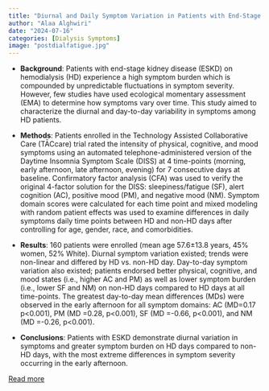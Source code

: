 ```yaml
---
title: "Diurnal and Daily Symptom Variation in Patients with End-Stage Kidney Disease: An Ecological Momentary Assessment Study"
author: "Alaa Alghwiri"
date: "2024-07-16"
categories: [Dialysis Symptoms]
image: "postdialfatigue.jpg"
---
```


-   **Background**: Patients with end-stage kidney disease (ESKD) on hemodialysis (HD) experience a high symptom burden which is compounded by unpredictable fluctuations in symptom severity. However, few studies have used ecological momentary assessment (EMA) to determine how symptoms vary over time. This study aimed to characterize the diurnal and day-to-day variability in symptoms among HD patients.

-   **Methods**: Patients enrolled in the Technology Assisted Collaborative Care (TĀCcare) trial rated the intensity of physical, cognitive, and mood symptoms using an automated telephone-administered version of the Daytime Insomnia Symptom Scale (DISS) at 4 time-points (morning, early afternoon, late afternoon, evening) for 7 consecutive days at baseline. Confirmatory factor analysis (CFA) was used to verify the original 4-factor solution for the DISS: sleepiness/fatigue (SF), alert cognition (AC), positive mood (PM), and negative mood (NM). Symptom domain scores were calculated for each time point and mixed modeling with random patient effects was used to examine differences in daily symptoms daily time points between HD and non-HD days after controlling for age, gender, race, and comorbidities.

-   **Results**: 160 patients were enrolled (mean age 57.6±13.8 years, 45% women, 52% White). Diurnal symptom variation existed; trends were non-linear and differed by HD vs. non-HD day. Day-to-day symptom variation also existed; patients endorsed better physical, cognitive, and mood states (i.e., higher AC and PM) as well as lower symptom burden (i.e., lower SF and NM) on non-HD days compared to HD days at all time-points. The greatest day-to-day mean differences (MDs) were observed in the early afternoon for all symptom domains: AC (MD=0.17 p\<0.001), PM (MD =0.28, p\<0.001), SF (MD =-0.66, p\<0.001), and NM (MD =-0.26, p\<0.001).

-   **Conclusions**: Patients with ESKD demonstrate diurnal variation in symptoms and greater symptom burden on HD days compared to non-HD days, with the most extreme differences in symptom severity occurring in the early afternoon.

[Read more](https://journals.lww.com/cjasn/pages/articleviewer.aspx?year=9900&issue=00000&article=00425&type=Abstract)

